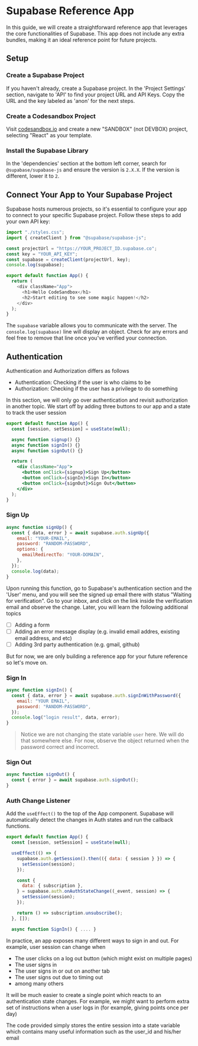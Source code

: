 # Supabase Reference App

In this guide, we will create a straightforward reference app that leverages the core functionalities of Supabase. This app does not include any extra bundles, making it an ideal reference point for future projects.

## Setup

### Create a Supabase Project

If you haven't already, create a Supabase project. In the 'Project Settings' section, navigate to 'API' to find your project URL and API Keys. Copy the URL and the key labeled as 'anon' for the next steps.

### Create a Codesandbox Project

Visit [codesandbox.io](http://codesandbox.io) and create a new "SANDBOX" (not DEVBOX) project, selecting "React" as your template.

### Install the Supabase Library

In the 'dependencies' section at the bottom left corner, search for `@supabase/supabase-js` and ensure the version is `2.X.X`. If the version is different, lower it to `2`.

## Connect Your App to Your Supabase Project

Supabase hosts numerous projects, so it's essential to configure your app to connect to your specific Supabase project. Follow these steps to add your own API key:

```js filename="App.js" {2,4-7}
import "./styles.css";
import { createClient } from "@supabase/supabase-js";

const projectUrl = "https://YOUR_PROJECT_ID.supabase.co";
const key = "YOUR_API_KEY";
const supabase = createClient(projectUrl, key);
console.log(supabase);

export default function App() {
  return (
    <div className="App">
      <h1>Hello CodeSandbox</h1>
      <h2>Start editing to see some magic happen!</h2>
    </div>
  );
}
```

The `supabase` variable allows you to communicate with the server. The `console.log(supabase)` line will display an object. Check for any errors and feel free to remove that line once you've verified your connection.

## Authentication

Authentication and Authorization differs as follows

- Authentication: Checking if the user is who claims to be
- Authorization: Checking if the user has a privilege to do something

In this section, we will only go over authentication and revisit authorization in another topic. We start off by adding three buttons to our app and a state to track the user session

```jsx filename="App.js" {2,4-6,10-12}
export default function App() {
  const [session, setSession] = useState(null);

  async function signup() {}
  async function signIn() {}
  async function signOut() {}

  return (
    <div className="App">
      <button onClick={signup}>Sign Up</button>
      <button onClick={signIn}>Sign In</button>
      <button onClick={signOut}>Sign Out</button>
    </div>
  );
}
```

### Sign Up

```jsx
async function signUp() {
  const { data, error } = await supabase.auth.signUp({
    email: "YOUR-EMAIL",
    password: "RANDOM-PASSWORD",
    options: {
      emailRedirectTo: "YOUR-DOMAIN",
    },
  });
  console.log(data);
}
```

Upon running this function, go to Supabase's authentication section and the 'User' menu, and you will see the signed up email there with status "Waiting for verification". Go to your inbox, and click on the link inside the verification email and observe the change. Later, you will learn the following additional topics

- [ ] Adding a form
- [ ] Adding an error message display (e.g. invalid email addres, existing email address, and etc)
- [ ] Adding 3rd party authentication (e.g. gmail, github)

But for now, we are only building a reference app for your future reference so let's move on.

### Sign In

```jsx
async function signIn() {
  const { data, error } = await supabase.auth.signInWithPassword({
    email: "YOUR EMAIL",
    password: "RANDOM-PASSWORD",
  });
  console.log("login result", data, error);
}
```

> Notice we are not changing the state variable `user` here. We will do that somewhere else. For now, observe the object returned when the password correct and incorrect.

### Sign Out

```jsx
async function signOut() {
  const { error } = await supabase.auth.signOut();
}
```

### Auth Change Listener

Add the `useEffect()` to the top of the App component. Supabase will automatically detect the changes in Auth states and run the callback functions.

```js filename="App.js" {4-16}
export default function App() {
  const [session, setSession] = useState(null);

  useEffect(() => {
    supabase.auth.getSession().then(({ data: { session } }) => {
      setSession(session);
    });

    const {
      data: { subscription },
    } = supabase.auth.onAuthStateChange((_event, session) => {
      setSession(session);
    });

    return () => subscription.unsubscribe();
  }, []);

  async function SignIn() { .... }
```

In practice, an app exposes many different ways to sign in and out. For example, user session can change when

- The user clicks on a log out button (which might exist on multiple pages)
- The user signs in
- The user signs in or out on another tab
- The user signs out due to timing out
- among many others

It will be much easier to create a single point which reacts to an authentication state changes. For example, we might want to perform extra set of instructions when a user logs in (for example, giving points once per day)

The code provided simply stores the entire session into a state variable which contains many useful information such as the user_id and his/her email